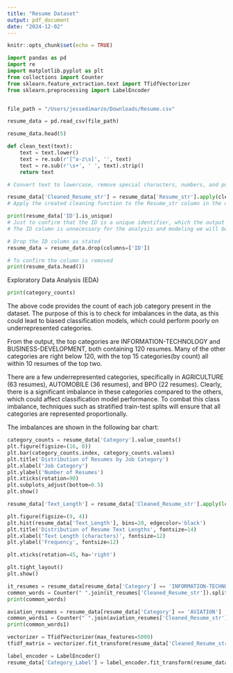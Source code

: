 ```yaml
---
title: "Resume Dataset"
output: pdf_document
date: "2024-12-02"
---
```


```r
knitr::opts_chunk$set(echo = TRUE)
```

```python
import pandas as pd
import re
import matplotlib.pyplot as plt
from collections import Counter
from sklearn.feature_extraction.text import TfidfVectorizer
from sklearn.preprocessing import LabelEncoder


file_path = "/Users/jessedimarzo/Downloads/Resume.csv"

resume_data = pd.read_csv(file_path)

resume_data.head(5)
```
```python
def clean_text(text):
    text = text.lower()
    text = re.sub(r'[^a-z\s]', '', text)
    text = re.sub(r'\s+', ' ', text).strip()
    return text

# Convert text to lowercase, remove special characters, numbers, and punctuation, remove extra whitespace, using the built in python library re. This is not something we discussed in class, but it is very helpful since we are dealing with strings in this dataset.
```

```python
resume_data['Cleaned_Resume_str'] = resume_data['Resume_str'].apply(clean_text)
# Apply the created cleaning function to the Resume_str column in the dataset
```



```python
print(resume_data['ID'].is_unique)
# Just to confirm that the ID is a unique identifier, which the output of "True" confirmed. 
# The ID column is unnecessary for the analysis and modeling we will be performing, and thus will be removed at this stage in the cleaning process.
```

```python
# Drop the ID column as stated
resume_data = resume_data.drop(columns=['ID'])

# To confirm the column is removed
print(resume_data.head())
```

Exploratory Data Analysis (EDA)
```python
print(category_counts)
```
The above code provides the count of each job category present in the dataset. The purpose of this is to check for imbalances in the data, as this could lead to biased classification models, which could perform poorly on underrepresented categories. 

From the output, the top categories are INFORMATION-TECHNOLOGY and BUSINESS-DEVELOPMENT, both containing 120 resumes. Many of the other categories are right below 120, with the top 15 categories(by count) all within 10 resumes of the top two.

There are a few underrepresented categories, specifically in AGRICULTURE (63 resumes), AUTOMOBILE (36 resumes), and BPO (22 resumes). Clearly, there is a significant imbalance in these categories compared to the others, which could affect classification model performance. To combat this class imbalance, techniques such as stratified train-test splits will ensure that all categories are represented proportionally.  

The imbalances are shown in the following bar chart:

```python
category_counts = resume_data['Category'].value_counts()
plt.figure(figsize=(16, 8))
plt.bar(category_counts.index, category_counts.values)
plt.title('Distribution of Resumes by Job Category')
plt.xlabel('Job Category')
plt.ylabel('Number of Resumes')
plt.xticks(rotation=90)
plt.subplots_adjust(bottom=0.5)
plt.show()
```
```python
resume_data['Text_Length'] = resume_data['Cleaned_Resume_str'].apply(len)

plt.figure(figsize=(9, 4))
plt.hist(resume_data['Text_Length'], bins=20, edgecolor='black')
plt.title('Distribution of Resume Text Lengths', fontsize=14)
plt.xlabel('Text Length (characters)', fontsize=12)
plt.ylabel('Frequency', fontsize=12)

plt.xticks(rotation=45, ha='right')

plt.tight_layout()
plt.show()
```

```python
it_resumes = resume_data[resume_data['Category'] == 'INFORMATION-TECHNOLOGY']
common_words = Counter(" ".join(it_resumes['Cleaned_Resume_str']).split()).most_common(20)
print(common_words)
```

```python
aviation_resumes = resume_data[resume_data['Category'] == 'AVIATION']
common_words1 = Counter(" ".join(aviation_resumes['Cleaned_Resume_str']).split()).most_common(30)
print(common_words1)
```
```python
vectorizer = TfidfVectorizer(max_features=5000)
tfidf_matrix = vectorizer.fit_transform(resume_data['Cleaned_Resume_str'])
```
```python
label_encoder = LabelEncoder()
resume_data['Category_Label'] = label_encoder.fit_transform(resume_data['Category'])
```


